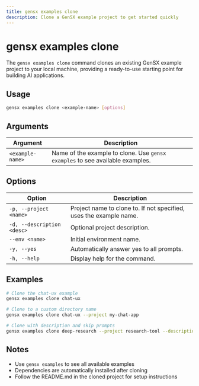 ```yaml
---
title: gensx examples clone
description: Clone a GenSX example project to get started quickly
---
```


# gensx examples clone

The `gensx examples clone` command clones an existing GenSX example project to your local machine, providing a ready-to-use starting point for building AI applications.

## Usage

```bash
gensx examples clone <example-name> [options]
```

## Arguments

| Argument         | Description                                                                   |
| ---------------- | ----------------------------------------------------------------------------- |
| `<example-name>` | Name of the example to clone. Use `gensx examples` to see available examples. |

## Options

| Option                     | Description                                                        |
| -------------------------- | ------------------------------------------------------------------ |
| `-p, --project <name>`     | Project name to clone to. If not specified, uses the example name. |
| `-d, --description <desc>` | Optional project description.                                      |
| `--env <name>`             | Initial environment name.                                          |
| `-y, --yes`                | Automatically answer yes to all prompts.                           |
| `-h, --help`               | Display help for the command.                                      |

## Examples

```bash
# Clone the chat-ux example
gensx examples clone chat-ux

# Clone to a custom directory name
gensx examples clone chat-ux --project my-chat-app

# Clone with description and skip prompts
gensx examples clone deep-research --project research-tool --description "AI research assistant" --yes
```

## Notes

- Use `gensx examples` to see all available examples
- Dependencies are automatically installed after cloning
- Follow the README.md in the cloned project for setup instructions
